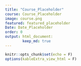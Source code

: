 ```yaml
---
title: "Course_Placeholder"
course: Course_Placeholder
image: course.png
featured: featured_placeholder
Date: Date_Placeholder
order: 0
output: html_document:
        keep_md: true
---
```


```r
knitr::opts_chunk$set(echo = F)
options(kableExtra_view_html = F)
```
